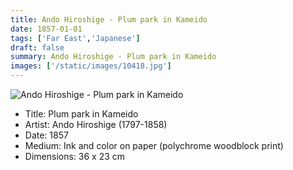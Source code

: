 ```yaml
---
title: Ando Hiroshige - Plum park in Kameido
date: 1857-01-01
tags: ['Far East','Japanese']
draft: false
summary: Ando Hiroshige - Plum park in Kameido
images: ['/static/images/10418.jpg']
---
```


![Ando Hiroshige - Plum park in Kameido](/static/images/10418.jpg)

* Title: Plum park in Kameido
* Artist: Ando Hiroshige (1797-1858)
* Date: 1857
* Medium: Ink and color on paper (polychrome woodblock print)
* Dimensions: 36 x 23 cm


